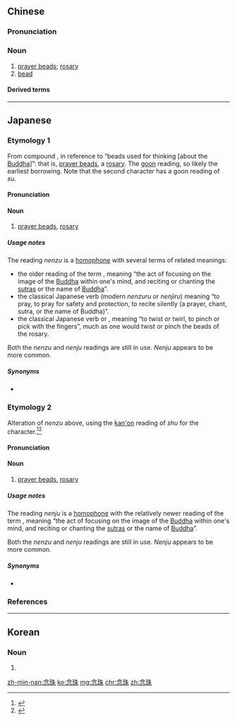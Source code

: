 {{also|唸珠}}
==Chinese==
{{zh-forms|t2=唸珠}}

===Pronunciation===
{{zh-pron
|m=niànzhū,er=y
|c=nim6 zyu1
|mn=liām-chu
|cat=n
}}

===Noun===
{{zh-noun}}

# [[prayer beads]]; [[rosary]]
# [[bead]]

====Derived terms====
{{zh-der|念珠菌|念珠菌症}}

----

==Japanese==

===Etymology 1===
{{ja-kanjitab|yomi=o|ねん|す|k2=ず|r=y}}
From {{etyl|ltc|ja|sort=ねんず}} compound {{m|zh|念珠|tr=nem<sup>H</sup> t͡ɕio|lit=thinking + pearls}}, in reference to “beads used for thinking [about the [[Buddha]]]”: that is, [[prayer beads]], a [[rosary]]. The [[呉音#Japanese|goon]] reading, so likely the earliest borrowing. Note that the second character {{ja-l|珠}} has a goon reading of ''su''. {{rendaku2|sort=ねんず|su|zu}}

====Pronunciation====
{{ja-pron|yomi=goon|ねんず|acc=1|acc_ref=DJR}}

====Noun====
{{ja-noun|ねんず}}

# [[prayer beads]], [[rosary]]

=====Usage notes=====
The reading ''nenzu'' is a [[homophone]] with several terms of related meanings:
* the older reading of the term {{m|ja|念誦|tr=nenzu}}, meaning “the act of focusing on the image of the [[Buddha]] within one's mind, and reciting or chanting the [[sutra]]s or the name of [[Buddha]]”.
* the classical Japanese verb {{m|ja|念ず|tr=nenzu}} (modern {{m|ja|念ずる}} ''nenzuru'' or {{m|ja|念じる}} ''nenjiru'') meaning “to pray, to pray for safety and protection, to recite silently (a prayer, chant, sutra, or the name of Buddha)”.
* the classical Japanese verb {{m|ja|捻ず}} or {{m|ja|拈ず|tr=nenzu|pos=obsolete in modern Japanese}}, meaning “to twist or twirl, to pinch or pick with the fingers”, much as one would twist or pinch the beads of the rosary.

Both the ''nenzu'' and ''nenju'' readings are still in use. ''Nenju'' appears to be more common.

=====Synonyms=====
* {{m|ja|数珠|tr=juzu</i>, <i>zuzu}}

===Etymology 2===
{{ja-kanjitab|yomi=o|ねん|しゅ|k2=じゅ|r=y}}
Alteration of ''nenzu'' above, using the [[漢音#Japanese|kan'on]] reading of ''shu'' for the {{ja-l|珠}} character.<ref name="KDJ">{{R:Kokugo Dai Jiten}}</ref><ref name="DJR">{{R:Daijirin}}</ref> {{rendaku2|sort=ねんじゅ|shu|ju}}

====Pronunciation====
{{ja-pron|yomi=o|ねんじゅ|acc=1|acc_ref=DJR}}

====Noun====
{{ja-noun|ねんじゅ}}

# [[prayer beads]], [[rosary]]

=====Usage notes=====
The reading ''nenju'' is a [[homophone]] with the relatively newer reading of the term {{m|ja|念誦|tr=nenju}}, meaning “the act of focusing on the image of the [[Buddha]] within one's mind, and reciting or chanting the [[sutra]]s or the name of [[Buddha]]”.

Both the ''nenzu'' and ''nenju'' readings are still in use. ''Nenju'' appears to be more common.

=====Synonyms=====
* {{m|ja|数珠|tr=juzu</i>, <i>zuzu}}

===References===
<references/>

----

==Korean==
{{ko-hanjatab}}

===Noun===
{{ko-noun|hj|hangeul=염주}}

# {{hanja form of|염주|[[prayer beads]], [[rosary]]}}

[[zh-min-nan:念珠]]
[[ko:念珠]]
[[mg:念珠]]
[[chr:念珠]]
[[zh:念珠]]